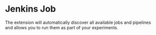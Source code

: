 # Jenkins Job

The extension will automatically discover all available jobs and pipelines and allows you to run them as part of your experiments.